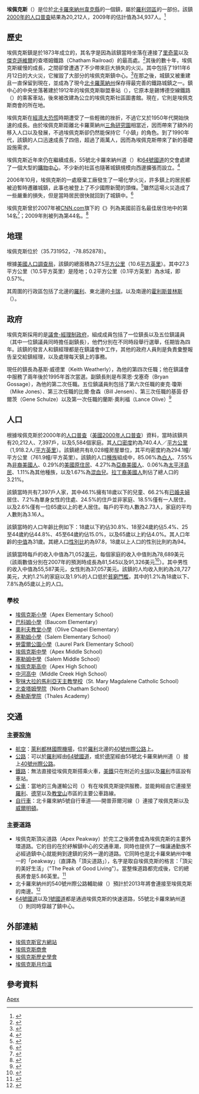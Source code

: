 {{not|Apex英雄}} 
{{noteTA
|T=zh-cn:埃佩克斯 (北卡罗来纳州); zh-tw:埃佩克斯 (北卡羅來納州); zh-hk:埃佩克斯 (北卡羅萊納州);
|G1=USState
}}
{{Infobox Settlement
|name                     = 埃佩克斯<br />Apex
|settlement_type          = [[鎮|鎮]]
|nickname                 = 頂尖之城（Peak City）
|motto                    = 「頂尖的美好生活」<br>（"The Peak of Good Living"）
|image_skyline            = SI-ApexNCDowntown.jpg
|imagesize                = 250px
|image_caption            = 埃佩克斯歷史性的[[市中心|鎮中心]]
|image_flag               = 
|image_seal               = <!-- 檔案不存在 Seal of Apex, North Carolina.png ，可從英文維基百科取得 -->
|image_map                = NCMap-doton-Apex.PNG
|mapsize                  = 250x200px
|map_caption              = 埃佩克斯於[[北卡羅來納州|北卡羅來納州]]的位置
|image_map1               = 
|mapsize1                 = 
|map_caption1             = 
|coordinates_region       = US-NC
|subdivision_type         = [[世界地理索引|國家]]
|subdivision_type1        = [[美國行政區劃|州]]
|subdivision_type2        = [[美國行政區劃|縣]]
|subdivision_name         = [[美國|美國]]
|subdivision_name1        = [[北卡羅來納州|北卡羅來納州]]
|subdivision_name2        = [[韋克縣_(北卡羅來納州)|韋克縣]]
|government_type          = 
|leader_title             = 鎮長
|leader_name              = 基斯·H·威德里
|leader_title1            = 副鎮長
|leader_name1             = 布萊恩·M·戈塞奇
|leader_title2            = 鎮經理
|leader_name2             = 布魯斯·拉德福
|established_title        = 成立年分
|established_date         = 1873年
|area_magnitude           = 
|area_total_sq_mi         = 10.6
|area_total_km2           = 27.4
|area_land_sq_mi          = 10.5
|area_land_km2            = 27.3
|area_water_sq_mi         = 0.1
|area_water_km2           = 0.2
|area_urban_sq_mi         = 
|area_urban_km2           = 
|area_metro_sq_mi         = 
|area_metro_km2           = 
|population_as_of         = 2007
|population_note          = 
|population_total         = 31,453
|population_metro         = 
|population_urban                 = 
|population_density_km2   = 740.6
|population_density_sq_mi = 1918.2
|timezone                 = [[North_American_Eastern_Time_Zone|EST]]
|utc_offset               = -5
|timezone_DST             = [[Eastern_Daylight_Time|EDT]]
|utc_offset_DST           = -4
|coordinates_display      = 1
|latd = 35 |latm = 43 |lats = 55 |latNS = N
|longd = 78 |longm = 51 |longs = 10 |longEW = W
|elevation_m              = 152
|elevation_ft             = 499
|website                  = [http://www.apexnc.org/ www.apexnc.org]
|postal_code_type         = [[美國郵區編號|郵遞區號]]
|postal_code              = 27502、27523、27539
|area_code                = 919
|blank_name               = [[聯邦資料處理標準|FIPS]]
|blank_info               = 37-01520{{GR|2}}
|footnotes                = 
}}
'''埃佩克斯'''（{{lang-en|'''Apex'''}}）是位於[[北卡羅來納州|北卡羅來納州]][[韋克縣_(北卡羅來納州)|韋克縣]]的一個鎮，屬於[[罗利_(北卡羅來納州)|羅利]][[郊區|郊區]]的一部份。該鎮[[美國2000年人口普查|2000年的人口普查]]結果為20,212人，2009年的估計值為34,937人。<ref name="Apexfacts">{{cite web|url=http://www.apexnc.org/docs/plan/dev_stats.pdf|title=Apex Development Report|accessdate=2009-09-16|work=Town of Apex: Around Apex|deadurl=yes|archiveurl=https://web.archive.org/web/20100920082653/http://apexnc.org/docs/plan/dev_stats.pdf|archivedate=2010-09-20}}</ref>

== 歷史 ==
埃佩克斯鎮是於1873年成立的，其名字是因為該鎮當時坐落在連接了[[里奇蒙_(維吉尼亞州)|里奇蒙]]以及[[傑克遜維爾_(佛羅里達州)|傑克遜維爾]]的查塔姆鐵路（Chatham Railroad）的最高處。<ref>{{cite web |url=http://www.northcarolinahistory.org/encyclopedia/11/entry |title=Town of Apex |accessdate=2009-04-17 |last=Bynum |first=Sheryl |work=North Carolina History Project |archive-date=2009-03-29 |archive-url=https://web.archive.org/web/20090329160347/http://www.northcarolinahistory.org/encyclopedia/11/entry |dead-url=no }}</ref>其後的數十年，埃佩克斯緩慢的成長，之間卻曾遭遇了不少帶來巨大損失的火災。其中包括了1911年6月12日的大火災，它摧毀了大部分的埃佩克斯鎮中心。<ref>{{cite web |url=http://www.apexvfd.org/history/history_fire.html |title=History of the Apex Volunteer Fire Department |accessdate=2009-11-16 |deadurl=yes |archiveurl=https://web.archive.org/web/20080727003207/http://www.apexvfd.org/history/history_fire.html |archivedate=2008-07-27 }}</ref>在那之後，城鎮又被重建且一直保留到現在，並成為了現今[[北卡羅萊納州|北卡羅萊納州]]保存得最完善的鐵路城鎮之一。鎮中心的中央坐落著建於1912年的埃佩克斯聯盟車站（{{tsl|en|Apex Union Depot|Apex Union Depot}}），它原本是錫博德空線鐵路（{{tsl|en|Seaboard Air Line Railroad|Seaboard Air Line Railroad}}）的乘客車站，後來被改建為公立的埃佩克斯社區圖書館。現在，它則是埃佩克斯商會的所在地。

埃佩克斯在[[經濟大恐慌|經濟大恐慌]]時期遭受了一些輕微的挫折，不過它又於1950年代開始快速的成長。由於埃佩克斯距離北卡羅萊納州[[三角研究園|三角研究園]]相當近，因而帶來了額外的移入人口以及發展，不過埃佩克斯卻仍然能保持它「小鎮」的角色。到了1990年代，該鎮的人口迅速成長了四倍，超過了兩萬人，因而為埃佩克斯帶來了新的基礎設施需求。

埃佩克斯近年來仍在繼續成長，55號北卡羅來納州道（{{tsl|en|North Carolina Highway 55|North Carolina Highway 55}}）和[[美國國道64|64號國道]]的交會處建了一個大型的[[購物中心|購物中心]]，不少新的社區也隨著城鎮規模向西邊擴張而設立。<ref>{{cite news | first= | last= | coauthors= |authorlink= | title=Beaver Creek Crossings to Bring More Than 650,000 Square Feet of New Retail Space to Apex, N.C. | date=2005-04-21 | publisher= | url = | work =The Creative Investor | pages = | accessdate = 2009-04-17 | language = }}</ref>

2006年10月，埃佩克斯的一處廢棄工廠發生了一場化學火災，許多鎮上的居民都被迫暫時遷離城鎮，此事也被登上了不少國際新聞的頭條。<ref>{{cite web |url=http://charlotte.injuryboard.com/toxic-substances/thousands-evacuated-in-apex-chemical-fire.aspx?googleid=207012 |title=Thousands Evacuated in Apex Chemical Fire |accessdate=2009-04-17 |work=InjuryBoard |deadurl=yes |archiveurl=https://web.archive.org/web/20110713034831/http://charlotte.injuryboard.com/toxic-substances/thousands-evacuated-in-apex-chemical-fire.aspx?googleid=207012 |archivedate=2011-07-13 }}</ref>雖然這場火災造成了一些嚴重的損失，但是當時居民很快就回到了城鎮中。<ref>{{cite news | first= | last= | coauthors= | authorlink= | title=Chemical fire evacuation over | date= | publisher=[[MSN|MSN]] | url=http://www.msnbc.msn.com/id/15150819/ | work=MSNBC News | pages= | accessdate=2009-04-17 | language= | archive-date=2008-10-06 | archive-url=https://web.archive.org/web/20081006234935/http://www.msnbc.msn.com/id/15150819/ | dead-url=no }}</ref>

埃佩克斯曾於2007年被[[有線電視新聞網|CNN.com]]旗下的《{{tsl|en|CNNMoney|財經雜誌 (CNN)|財經雜誌}}》列為美國前百名最佳居住地中的第14名<ref name="ApexBestPlace">{{cite web|url=http://money.cnn.com/galleries/2007/moneymag/0707/gallery.BPTL_top_100.moneymag/14.html|title=Best Places to Live: Top 100 - 14. Apex, N.C.|accessdate=2010-07-15|work=Money Magazine|archive-date=2008-05-05|archive-url=https://web.archive.org/web/20080505081838/http://money.cnn.com/galleries/2007/moneymag/0707/gallery.BPTL_top_100.moneymag/14.html|dead-url=no}}</ref>；2009年則被列為第44名。<ref>{{cite news | first=Kate | last=Ashford | coauthors=Andrea Bartz, Jeff Cox, Asa Fitch, Stephen Gandel, Josh Hyatt, Rob Kelley, Kathleen Knight, Joe Light, Ismat Sarah Mangla, Sarah Max, Jennifer Merritt, Brad Nelson, Donna Rosato, Ingrid Tharasook | authorlink= | title=Best Places to Live | date= | publisher=[[CNN|CNN]] | url=http://money.cnn.com/magazines/moneymag/bplive/2009/states/NC.html | work=CNN News | pages= | accessdate=2009-04-17 | language= | archive-date=2009-07-16 | archive-url=https://web.archive.org/web/20090716164042/http://money.cnn.com/magazines/moneymag/bplive/2009/states/NC.html | dead-url=no }}</ref>

== 地理 ==
埃佩克斯位於{{coord|35.731952|-78.852878|type:city_region:US|format=dms|display=inline}}（35.731952，-78.852878）。{{GR|1}}

根據[[美國人口調查局|美國人口調查局]]，該鎮的總面積為27.5[[平方公里|平方公里]]（10.6[[平方英里|平方英里]]）。其中27.3平方公里（10.5平方英里）是陸地；0.2平方公里（0.1平方英里）為水域，即0.57%。

其周圍的行政區包括了北邊的[[罗利_(北卡羅來納州)|羅利]]、東北邊的[[卡瑞_(北卡羅萊納州)|卡瑞]]，以及南邊的[[霍利斯普林斯_(北卡羅來納州)|霍利斯普林斯]]（{{tsl|en|Holly Springs, North Carolina|Holly Springs}}）。

== 政府 ==
埃佩克斯採用的是[[議會-經理制政府|議會-經理制政府]]，組成成員包括了一位鎮長以及五位鎮議員（其中一位鎮議員同時擔任副鎮長），他們分別在不同時段舉行選舉，任期皆為四年。該鎮的發言人和鎮經理都是在鎮議會中工作，其他的政府人員則是負責彙整報告呈交給鎮經理，以及處理每天鎮上的事務。

現任的鎮長為基斯·威德里（Keith Weatherly），為他的第四次任職；他在鎮議會中服務了兩年後於1995年首次當選。副鎮長則是布萊恩·戈塞奇（Bryan Gossage），為他的第二次任職。五位鎮議員則包括了第六次任職的麥克·瓊斯（Mike Jones）、第三次任職的比爾·詹森（Bill Jensen）、第三次任職的基茵·舒爾茨（Gene Schulze）以及第一次任職的蘭斯·奧利福（Lance Olive）<ref>{{cite web |url=http://www.apexnc.org/public_notice/councilMeet.cfm |title=Meet Your Town Council |accessdate=2009-04-17 |work=Around Apex |publisher=Town of Apex |deadurl=yes |archiveurl=https://web.archive.org/web/20090331210006/http://apexnc.org/public_notice/councilMeet.cfm |archivedate=2009-03-31 }}</ref>

== 人口 ==
{{USCensusPop
| 1880=228
| 1890=269
| 1900=349
| 1910=681
| 1920=926
| 1930=863
| 1940=977
| 1950=1065
| 1960=1368
| 1970=2192
| 1980=2847
| 1990=4968
| 2000=20212
| estimate=35288
| estyear=2010
| estref=<ref>{{cite web
 |url         = http://www.apexnc.org/docs/plan/dev_stats.pdf
 |title       = Apex Development Report: Residential and Commercial Projects
 |publisher   = Apex Planning & Community Development Department
 |accessdate  = 2010-07-16
 |deadurl     = yes
 |archiveurl  = https://web.archive.org/web/20100920082653/http://apexnc.org/docs/plan/dev_stats.pdf
 |archivedate = 2010-09-20
}}</ref>}}

根據埃佩克斯於2000年的[[人口普查|人口普查]]{{GR|2}}（[[美國2000年人口普查|美國2000年人口普查]]）資料，當時該鎮共有20,212人、7,397戶，以及5,584個家庭。其[[人口密度|人口密度]]約為740.4人／[[平方公里|平方公里]]（1,918.2人/[[平方英里|平方英里]]）。該鎮總共有8,028幢房屋單位，其平均密度約為294.1幢/平方公里（761.9幢/平方英里）。該鎮的人口[[種族|種族]]組成中，85.06%為[[美國白人|白人]]、7.55%為[[非裔美國人|非裔美國人]]、0.29%的[[美國原住民|美國原住民]]、4.27%為[[亞裔美國人|亞裔美國人]]、0.06%為[[太平洋島民|太平洋島民]]、1.11%為其他種族，以及1.67%為[[混血兒|混血兒]]。[[拉丁裔美國人|拉丁裔美國人]]則佔了總人口的3.21%。

該鎮當時共有7,397戶人家，其中46.1%擁有18歲以下的兒童、66.2%有[[婚姻|已婚夫婦]]居住、7.2%為單身女性的住處、24.5%的住戶並非家庭、18.5%僅有一人居住，以及2.6%僅有一位65歲以上的老人居住。每戶的平均人數為2.73人，家庭的平均人數則為3.16人。

該鎮當時的人口年齡比例如下：18歲以下約佔30.8%、18至24歲約佔5.4%、25至44歲約佔44.8%、45至64歲約佔15.0%，以及65歲以上約佔4.0%。其人口年齡的[[中值|中值]]為31歲。其總人口[[性別比|性別比]]約為97.8，18歲以上人口的性別比則約為94。

該鎮當時每戶的收入中值為71,052[[美元|美元]]，每個家庭的收入中值則為78,689美元（該兩數值分別在2007年的預測時成長為81,545以及91,326美元<ref>{{cite web |url=http://factfinder.census.gov/servlet/ACSSAFFFacts?_event=Search&geo_id=16000US3681677&_geoContext=01000US/04000US36/16000US3681677&_street=&_county=apex&_cityTown=apex&_state=04000US37&_zip=&_lang=en&_sse=on&ActiveGeoDiv=geoSelect&_useEV=&pctxt=fph&pgsl=160&_submenuId=factsheet_1&ds_name=ACS_2007_3YR_SAFF&_ci_nbr=null&qr_name=null®=null%3Anull&_keyword=&_industry= |title=Apex town, North Carolina |accessdate=2009-04-17 |work=American FactFinder |publisher=[[美國人口調查局|美國人口調查局]] |archive-url=https://archive.today/20200216050232/http://factfinder.census.gov/servlet/ACSSAFFFacts?_event=Search&geo_id=16000US3681677&_geoContext=01000US/04000US36/16000US3681677&_street=&_county=apex&_cityTown=apex&_state=04000US37&_zip=&_lang=en&_sse=on&ActiveGeoDiv=geoSelect&_useEV=&pctxt=fph&pgsl=160&_submenuId=factsheet_1&ds_name=ACS_2007_3YR_SAFF&_ci_nbr=null&qr_name=null%C2%AE=null:null&_keyword=&_industry= |archive-date=2020-02-16 |dead-url=yes }}</ref>）。其中男性的收入中值為55,587美元，女性則為37,057美元。該鎮的人均收入則約為28,727美元，大約1.2%的家庭以及1.9%的人口低於[[貧窮門檻|貧窮門檻]]，其中的1.2%為18歲以下、7.8%為65歲以上的人口。

=== 學校 ===
* [http://apexes.wcpss.net/ 埃佩克斯小學]{{Wayback|url=http://apexes.wcpss.net/ |date=20020124110835 }}（Apex Elementary School）
* [http://baucomes.wcpss.net/  巴科姆小學]{{Wayback|url=http://baucomes.wcpss.net/ |date=20020122211646 }}（Baucom Elementary）
* [http://olivechapeles.wcpss.net/  奧利夫教堂小學]{{Wayback|url=http://olivechapeles.wcpss.net/ |date=20100106074253 }}（Olive Chapel Elementary）
* [http://salemes.wcpss.net/ 塞勒姆小學]{{Wayback|url=http://salemes.wcpss.net/ |date=20101213071839 }}（Salem Elementary School）
* [http://laurelparkes.wcpss.net/ 勞雷爾公園小學]{{Wayback|url=http://laurelparkes.wcpss.net/ |date=20100823022546 }}（Laurel Park Elementary School）
* [http://apexms.wcpss.net/ 埃佩克斯中學]{{Wayback|url=http://apexms.wcpss.net/ |date=20110724125101 }}（Apex Middle School）
* [http://salemms.wcpss.net/ 塞勒姆中學]{{Wayback|url=http://salemms.wcpss.net/ |date=20100822172622 }}（Salem Middle School）
* [http://www.apexhigh.com/ 埃佩克斯高中]{{Wayback|url=http://www.apexhigh.com/ |date=20100816155132 }}（Apex High School）
* [http://middlecreekhs.wcpss.net/ 中河高中]{{Wayback|url=http://middlecreekhs.wcpss.net/ |date=20100725194055 }}（Middle Creek High School）
* [https://web.archive.org/web/20100210190435/http://www.stmm.net/school/index.php 聖抹大拉的馬利亞天主教學校]（St. Mary Magdalene Catholic School）
* [http://www.chatham.k12.nc.us/  北查塔姆學院]{{Wayback|url=http://www.chatham.k12.nc.us/ |date=20100722001924 }}（North Chatham School）
* [http://www.thalesacademy.org/ 泰勒斯學院]{{Wayback|url=http://www.thalesacademy.org/ |date=20100704122738 }}（Thales Academy）

== 交通 ==
=== 主要設施 ===
* [[航空|航空]]：[[萊利都林國際機場|萊利都林國際機場]]，位於[[罗利_(北卡羅來納州)|羅利]]北邊的[[40號州際公路|40號州際公路]]上。
* [[公路|公路]]：可以於[[罗利_(北卡羅來納州)|羅利]]經由[[美國國道64|64號國道]]，或於[[德罕_(北卡羅來納州)|德罕]]經由55號北卡羅來納州道（{{tsl|en|North Carolina Highway 55|North Carolina Highway 55}}）接上[[40號州際公路|40號州際公路]]。
* [[鐵路|鐵路]]：無法直接從埃佩克斯搭乘火車，[[美鐵|美鐵]]只在附近的[[卡瑞_(北卡羅萊納州)|卡瑞]]以及[[罗利_(北卡羅來納州)|羅利]]市區設有車站。
* [[公共汽車|公車]]：當地的三角運輸公司（{{tsl|en|Triangle Transit|Triangle Transit}}）有在埃佩克斯提供服務，並能夠經由它連接至[[罗利_(北卡羅來納州)|羅利]]、[[德罕_(北卡羅來納州)|德罕]]以及[[教堂山_(北卡羅來納州)|教堂山]]市區的主要公車路線。
* [[自行車|自行車]]：北卡羅來納5號自行車道——開普菲爾河線（{{tsl|en|North Carolina Bicycle Route 5|NC-DOT ''Cape Fear Run'' bicycle route}}）連接了埃佩克斯以及[[威爾明頓_(北卡羅來納州)|威爾明頓]]。

=== 主要道路 ===
* 埃佩克斯頂尖道路（Apex Peakway）於完工之後將會成為埃佩克斯的主要外環道路。它的目的在於紓解鎮中心的交通車潮，同時也提供了一條讓通勤族不必經過鎮中心就能夠到達鎮的另外一邊的道路。它同時也是北卡羅來納州中唯一的「peakway」（直譯為「頂尖道路」），名字是取自埃佩克斯的格言：「頂尖的美好生活」（"The Peak of Good Living"）。當整條道路都完成後，它的總長將會是5.86英里。<ref>{{cite news | first=Jane | last=Paige | coauthors= | authorlink= | title=Traffic project updates: Apex and Cary | date=2004-02-27 | publisher=American City Business Journals | url=http://www.bizjournals.com/triangle/stories/2004/03/01/focus6.html | work=Triangle Business Journal | pages= | accessdate=2009-04-16 | language= | archive-date=2009-03-24 | archive-url=https://web.archive.org/web/20090324040138/http://www.bizjournals.com/triangle/stories/2004/03/01/focus6.html | dead-url=no }}</ref>
* 北卡羅來納州的540號州際公路輔助線（{{tsl|en|Interstate 540 (North Carolina)|I-540}}）預計於2013年將會連接至埃佩克斯的南邊。<ref>{{cite web |url=http://www.ncturnpike.org/projects/Western_Wake/ |title=Western Wake Freeway |accessdate=2009-04-17 |publisher=North Carolina Turnpike Authority |archive-date=2009-04-27 |archive-url=https://web.archive.org/web/20090427203946/http://www.ncturnpike.org/projects/Western_Wake/ |dead-url=no }}</ref>
* [[美國國道64|64號國道]]以及[[美國國道1|1號國道]]都是通過埃佩克斯的快速道路，55號北卡羅來納州道（{{tsl|en|North Carolina Highway 55|North Carolina Highway 55}}）則同時穿越了鎮中心。

== 外部連結 ==
* [http://www.apexnc.org/ 埃佩克斯官方網站]{{Wayback|url=http://www.apexnc.org/ |date=20100715194248 }}
* [http://apexchamber.com/ 埃佩克斯商會]{{Wayback|url=http://apexchamber.com/ |date=19990208011356 }}
* [http://www.apexhistoricalsociety.com/ 埃佩克斯歷史學會]{{Wayback|url=http://www.apexhistoricalsociety.com/ |date=20101119011643 }}
* [http://www.weather.com/weather/wxclimatology/monthly/27502 埃佩克斯月均溫]{{Wayback|url=http://www.weather.com/weather/wxclimatology/monthly/27502 |date=20110604055554 }}

== 參考資料 ==
{{reflist}}

{{DEFAULTSORT:Apex}}
[[Category:北卡罗来纳州城市|Apex]]